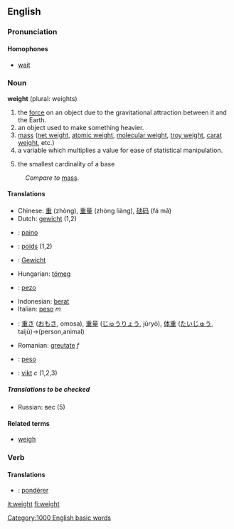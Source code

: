 ==English==
===Pronunciation===
====Homophones====
*[[wait]]

===Noun===
'''weight''' (plural: weights)

#the [[force]] on an object due to the gravitational attraction between it and the Earth.
#an object used to make something heavier.
#[[mass]] ([[net weight]], [[atomic weight]], [[molecular weight]], [[troy weight]], [[carat weight]], etc.)
#a variable which multiplies a value for ease of statistical manipulation.
#{{topology}} the smallest cardinality of a base

:''Compare to'' [[mass]].

==== Translations ====
*Chinese: [[重]] (zhòng), [[重量]] (zhòng liàng), [[砝码]] (fá mǎ)
*Dutch: [[gewicht]] (1,2)
*{{fi}}: [[paino]]
*{{fr}}: [[poids]] (1,2)
*{{de}}: [[Gewicht]]
*Hungarian: [[tömeg]]
* {{io}} : [[pezo]]
*Indonesian: [[berat]]
*Italian: [[peso]] ''m''
*{{ja}}: [[重さ]] ([[おもさ]], omosa), [[重量]] ([[じゅうりょう]], jūryō), [[体重]] ([[たいじゅう]], taijū)→(person,animal)
*Romanian: [[greutate]] ''f''
*{{es}}: [[peso]]
*{{sv}}: [[vikt]] ''c'' (1,2,3)

=====Translations to be checked=====
<!--Remove this section once all of the translations below have been moved into the tables above.-->
{{checktrans}}
*Russian: вес (5)

==== Related terms ====
*[[weigh]]
[[Category:1000 English basic words]]

=== Verb ===

==== Translations ====

*{{fr}}: [[pondérer]]

[[it:weight]]
[[fi:weight]]